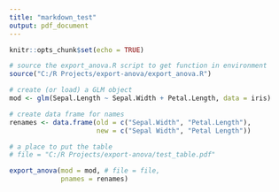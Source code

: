 ```yaml
---
title: "markdown_test"
output: pdf_document
---
```


```r
knitr::opts_chunk$set(echo = TRUE)
```



```r
# source the export_anova.R script to get function in environment
source("C:/R Projects/export-anova/export_anova.R")

# create (or load) a GLM object
mod <- glm(Sepal.Length ~ Sepal.Width + Petal.Length, data = iris)

# create data frame for names
renames <- data.frame(old = c("Sepal.Width", "Petal.Length"), 
                      new = c("Sepal Width", "Petal Length"))

# a place to put the table
# file = "C:/R Projects/export-anova/test_table.pdf"

export_anova(mod = mod, # file = file, 
             pnames = renames)
```

